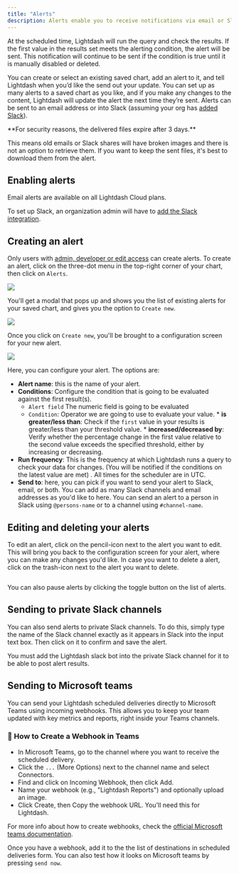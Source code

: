 ```yaml
---
title: "Alerts"
description: Alerts enable you to receive notifications via email or Slack when the value of a saved chart meets your specified conditions.
---
```


At the scheduled time, Lightdash will run the query and check the results. If the first value in the results set meets the alerting condition, the alert will be sent. This notification will continue to be sent if the condition is true until it is manually disabled or deleted.

You can create or select an existing saved chart, add an alert to it, and tell Lightdash when you’d like the send out your update. You can set up as many alerts to a saved chart as you like, and if you make any changes to the content, Lightdash will update the alert the next time they’re sent. Alerts can be sent to an email address or into Slack (assuming your org has [added Slack](/guides/adding-slack-integration)).


<Info>
**For security reasons, the delivered files expire after 3 days.**
  
  This means old emails or Slack shares will have broken images and there is not an option to retrieve them. If you want to keep the sent files, it's best to download them from the alert.
</Info>

## Enabling alerts

Email alerts are available on all Lightdash Cloud plans.

To set up Slack, an organization admin will have to [add the Slack integration](/guides/adding-slack-integration).

## Creating an alert

Only users with [admin, developer or edit access](/references/roles) can create alerts. To create an alert, click on the three-dot menu in the top-right corner of your chart, then click on `Alerts`.

![](/images/guides/alert-three-dot-menu-7192397e3627e22de65ed2302a51f52b.png)

You'll get a modal that pops up and shows you the list of existing alerts for your saved chart, and gives you the option to `Create new`.

![](/images/guides/alert-create-new-modal-8e6d293745b72d2cc054641d9756c2ae.png)

Once you click on `Create new`, you'll be brought to a configuration screen for your new alert.

![](/images/guides/configure-alert-f29504d4a210ce6cd5032da60abda234.png)

Here, you can configure your alert. The options are:

* **Alert name**: this is the name of your alert.
* **Conditions**: Configure the condition that is going to be evaluated against the first result(s).
   * `Alert field` The numeric field is going to be evaluated
   * `Condition`: Operator we are going to use to evaluate your value.
         * **is greater/less than**: Check if the `first` value in your results is greater/less than your threshold value.
         * **increased/decreased by**: Verify whether the percentage change in the first value relative to the second value exceeds the specified threshold, either by increasing or decreasing.
* **Run frequency**: This is the frequency at which Lightdash runs a query to check your data for changes. (You will be notified if the conditions on the latest value are met) . All times for the scheduler are in UTC.
* **Send to**: here, you can pick if you want to send your alert to Slack, email, or both. You can add as many Slack channels and email addresses as you'd like to here. You can send an alert to a person in Slack using `@persons-name` or to a channel using `#channel-name`.

## Editing and deleting your alerts

To edit an alert, click on the pencil-icon next to the alert you want to edit. This will bring you back to the configuration screen for your alert, where you can make any changes you'd like. In case you want to delete a alert, click on the trash-icon next to the alert you want to delete.

<Frame>
  <img src="/images/guides/edit-delete-alert-b472792647c64e6b61cff99cfd66a0d2.png" alt=""/>
</Frame>

You can also pause alerts by clicking the toggle button on the list of alerts.

## Sending to private Slack channels

You can also send alerts to private Slack channels. To do this, simply type the name of the Slack channel exactly as it appears in Slack into the input text box. Then click on it to confirm and save the alert.

<Info>
You must add the Lightdash slack bot into the private Slack channel for it to be able to post alert results.
</Info>

<Frame>
  <img src="/images/guides/private-slack-channel-e4c4bcf0137dbbf8cdae4439251fc9af.png" alt=""/>
</Frame>

## Sending to Microsoft teams

You can send your Lightdash scheduled deliveries directly to Microsoft Teams using incoming webhooks. This allows you to keep your team updated with key metrics and reports, right inside your Teams channels.

### 🔗 How to Create a Webhook in Teams

- In Microsoft Teams, go to the channel where you want to receive the scheduled delivery.
- Click the `...` (More Options) next to the channel name and select Connectors.
- Find and click on Incoming Webhook, then click Add.
- Name your webhook (e.g., "Lightdash Reports") and optionally upload an image.
- Click Create, then Copy the webhook URL. You'll need this for Lightdash.

For more info about how to create webhooks, check the [official Microsoft teams documentation](https://learn.microsoft.com/en-us/microsoftteams/platform/webhooks-and-connectors/how-to/add-incoming-webhook?tabs=newteams%2Cdotnet). 

Once you have a webhook, add it to the the list of destinations in scheduled deliveries form. You can also test how it looks on Microsoft teams by pressing `send now`.

<Frame>
  <img src="/images/guides/msteams-scheduler.png" alt=""/>
</Frame>

<Frame>
  <img src="/images/guides/msteams-chart.png" alt=""/>
</Frame>